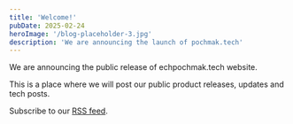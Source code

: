 ```yaml
---
title: 'Welcome!'
pubDate: 2025-02-24
heroImage: '/blog-placeholder-3.jpg'
description: 'We are announcing the launch of pochmak.tech'
---
```


We are announcing the public release of echpochmak.tech website.

This is a place where we will post our public product releases, updates and tech posts.

Subscribe to our [RSS feed](/rss.xml).
